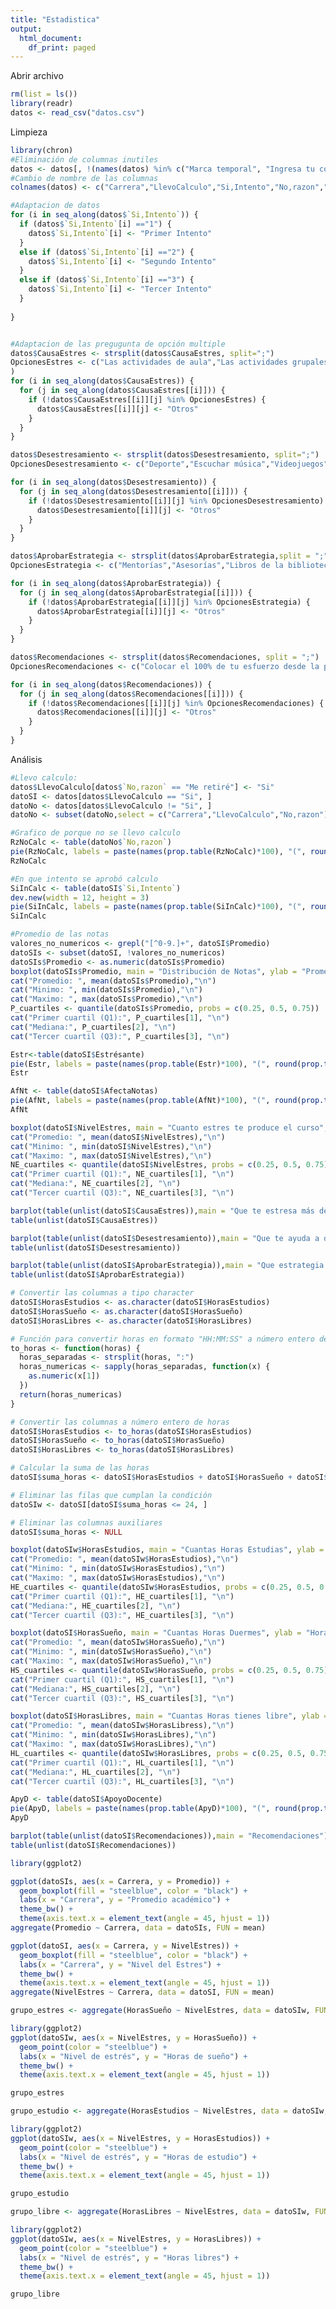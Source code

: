 ```yaml
---
title: "Estadistica"
output:
  html_document:
    df_print: paged
---
```


Abrir archivo

```r
rm(list = ls())
library(readr)
datos <- read_csv("datos.csv")
```

Limpieza

```r
library(chron)
#Eliminación de columnas inutiles
datos <- datos[, !(names(datos) %in% c("Marca temporal", "Ingresa tu correo institucional", "Ingresa tu número de teléfono (opcional)" ))]
#Cambio de nombre de las columnas
colnames(datos) <- c("Carrera","LlevoCalculo","Si,Intento","No,razon","Promedio","Estrésante","AfectaNotas","NivelEstres","CausaEstres","Desestresamiento","AprobarEstrategia","HorasEstudios","HorasSueño","HorasLibres","ApoyoDocente","Recomendaciones")

#Adaptacion de datos
for (i in seq_along(datos$`Si,Intento`)) {
  if (datos$`Si,Intento`[i] =="1") {
    datos$`Si,Intento`[i] <- "Primer Intento"
  }
  else if (datos$`Si,Intento`[i] =="2") {
    datos$`Si,Intento`[i] <- "Segundo Intento"
  }
  else if (datos$`Si,Intento`[i] =="3") {
    datos$`Si,Intento`[i] <- "Tercer Intento"
  }
  
}


#Adaptacion de las pregugunta de opción multiple
datos$CausaEstres <- strsplit(datos$CausaEstres, split=";")
OpcionesEstres <- c("Las actividades de aula","Las actividades grupales","Las tareas semanales","El proyecto","Los exámenes parcial y final","La mala explicación del profesor","Los temas tan confusos","La gran cantidad de evaluaciones","Ninguno (todo fue fácil)"
)
for (i in seq_along(datos$CausaEstres)) {
  for (j in seq_along(datos$CausaEstres[[i]])) {
    if (!datos$CausaEstres[[i]][j] %in% OpcionesEstres) {
      datos$CausaEstres[[i]][j] <- "Otros"
    }
  }
}

datos$Desestresamiento <- strsplit(datos$Desestresamiento, split=";")
OpcionesDesestresamiento <- c("Deporte","Escuchar música","Videojuegos","Tomarte el día libre","Ayuda psicológica","Pedir ayuda a tus compañeros","Estudiar otro curso","Maldecir al profesor y al curso","Dormir")

for (i in seq_along(datos$Desestresamiento)) {
  for (j in seq_along(datos$Desestresamiento[[i]])) {
    if (!datos$Desestresamiento[[i]][j] %in% OpcionesDesestresamiento) {
      datos$Desestresamiento[[i]][j] <- "Otros"
    }
  }
}

datos$AprobarEstrategia <- strsplit(datos$AprobarEstrategia,split = ";")
OpcionesEstrategia <- c("Mentorías","Asesorías","Libros de la biblioteca","Estudios grupales","Profesor particular","Solo estudié lo aprendido en clase")

for (i in seq_along(datos$AprobarEstrategia)) {
  for (j in seq_along(datos$AprobarEstrategia[[i]])) {
    if (!datos$AprobarEstrategia[[i]][j] %in% OpcionesEstrategia) {
      datos$AprobarEstrategia[[i]][j] <- "Otros"
    }
  }
}

datos$Recomendaciones <- strsplit(datos$Recomendaciones, split = ";")
OpcionesRecomendaciones <- c("Colocar el 100% de tu esfuerzo desde la primera semana","Estudiar de antemano el curso","Buscar ayuda de estudiantes de ciclos superiores","Orar","Rendirse","No recomendar nada (el curso es fácil no hay necesidad de preparación)")

for (i in seq_along(datos$Recomendaciones)) {
  for (j in seq_along(datos$Recomendaciones[[i]])) {
    if (!datos$Recomendaciones[[i]][j] %in% OpcionesRecomendaciones) {
      datos$Recomendaciones[[i]][j] <- "Otros"
    }
  }
}

```

Análisis

```r
#Llevo calculo:
datos$LlevoCalculo[datos$`No,razon` == "Me retiré"] <- "Si"
datoSI <- datos[datos$LlevoCalculo == "Si", ]
datoNo <- datos[datos$LlevoCalculo != "Si", ]
datoNo <- subset(datoNo,select = c("Carrera","LlevoCalculo","No,razon"))
```

```r
#Grafico de porque no se llevo calculo
RzNoCalc <- table(datoNo$`No,razon`)
pie(RzNoCalc, labels = paste(names(prop.table(RzNoCalc)*100), "(", round(prop.table(RzNoCalc)*100, 1), "%)"), main = "Razones por las que no se llevo Cálculo de una variable")
RzNoCalc
```

```r
#En que intento se aprobó calculo
SiInCalc <- table(datoSI$`Si,Intento`)
dev.new(width = 12, height = 3)
pie(SiInCalc, labels = paste(names(prop.table(SiInCalc)*100), "(", round(prop.table(SiInCalc)*100, 1), "%)"), main = "Intento donde se aprobo Cálculo de una variable")
SiInCalc
```

```r
#Promedio de las notas
valores_no_numericos <- grepl("[^0-9.]+", datoSI$Promedio)
datoSIs <- subset(datoSI, !valores_no_numericos)
datoSIs$Promedio <- as.numeric(datoSIs$Promedio)
boxplot(datoSIs$Promedio, main = "Distribución de Notas", ylab = "Promedio")
cat("Promedio: ", mean(datoSIs$Promedio),"\n")
cat("Minimo: ", min(datoSIs$Promedio),"\n")
cat("Maximo: ", max(datoSIs$Promedio),"\n")
P_cuartiles <- quantile(datoSIs$Promedio, probs = c(0.25, 0.5, 0.75))
cat("Primer cuartil (Q1):", P_cuartiles[1], "\n")
cat("Mediana:", P_cuartiles[2], "\n")
cat("Tercer cuartil (Q3):", P_cuartiles[3], "\n")
```

```r
Estr<-table(datoSI$Estrésante)
pie(Estr, labels = paste(names(prop.table(Estr)*100), "(", round(prop.table(Estr)*100, 1), "%)"), main = "¿El curso es estresante?")
Estr
```

```r
AfNt <- table(datoSI$AfectaNotas)
pie(AfNt, labels = paste(names(prop.table(AfNt)*100), "(", round(prop.table(AfNt)*100, 1), "%)"), main = "¿El estres afecta a tus notas?")
AfNt
```

```r
boxplot(datoSI$NivelEstres, main = "Cuanto estres te produce el curso", ylab = "Nivel del Estres")
cat("Promedio: ", mean(datoSI$NivelEstres),"\n")
cat("Minimo: ", min(datoSI$NivelEstres),"\n")
cat("Maximo: ", max(datoSI$NivelEstres),"\n")
NE_cuartiles <- quantile(datoSI$NivelEstres, probs = c(0.25, 0.5, 0.75))
cat("Primer cuartil (Q1):", NE_cuartiles[1], "\n")
cat("Mediana:", NE_cuartiles[2], "\n")
cat("Tercer cuartil (Q3):", NE_cuartiles[3], "\n")
```

```r
barplot(table(unlist(datoSI$CausaEstres)),main = "Que te estresa más del curso")
table(unlist(datoSI$CausaEstres))
```

```r
barplot(table(unlist(datoSI$Desestresamiento)),main = "Que te ayuda a desestresarte")
table(unlist(datoSI$Desestresamiento))
```

```r
barplot(table(unlist(datoSI$AprobarEstrategia)),main = "Que estrategia tuviste para aprobar")
table(unlist(datoSI$AprobarEstrategia))
```

```r
# Convertir las columnas a tipo character
datoSI$HorasEstudios <- as.character(datoSI$HorasEstudios)
datoSI$HorasSueño <- as.character(datoSI$HorasSueño)
datoSI$HorasLibres <- as.character(datoSI$HorasLibres)

# Función para convertir horas en formato "HH:MM:SS" a número entero de horas
to_horas <- function(horas) {
  horas_separadas <- strsplit(horas, ":")
  horas_numericas <- sapply(horas_separadas, function(x) {
    as.numeric(x[1])
  })
  return(horas_numericas)
}

# Convertir las columnas a número entero de horas
datoSI$HorasEstudios <- to_horas(datoSI$HorasEstudios)
datoSI$HorasSueño <- to_horas(datoSI$HorasSueño)
datoSI$HorasLibres <- to_horas(datoSI$HorasLibres)

# Calcular la suma de las horas
datoSI$suma_horas <- datoSI$HorasEstudios + datoSI$HorasSueño + datoSI$HorasLibres

# Eliminar las filas que cumplan la condición
datoSIw <- datoSI[datoSI$suma_horas <= 24, ]

# Eliminar las columnas auxiliares
datoSI$suma_horas <- NULL

```

```r
boxplot(datoSIw$HorasEstudios, main = "Cuantas Horas Estudias", ylab = "Horas")
cat("Promedio: ", mean(datoSIw$HorasEstudios),"\n")
cat("Minimo: ", min(datoSIw$HorasEstudios),"\n")
cat("Maximo: ", max(datoSIw$HorasEstudios),"\n")
HE_cuartiles <- quantile(datoSIw$HorasEstudios, probs = c(0.25, 0.5, 0.75))
cat("Primer cuartil (Q1):", HE_cuartiles[1], "\n")
cat("Mediana:", HE_cuartiles[2], "\n")
cat("Tercer cuartil (Q3):", HE_cuartiles[3], "\n")
```

```r
boxplot(datoSI$HorasSueño, main = "Cuantas Horas Duermes", ylab = "Horas")
cat("Promedio: ", mean(datoSIw$HorasSueño),"\n")
cat("Minimo: ", min(datoSIw$HorasSueño),"\n")
cat("Maximo: ", max(datoSIw$HorasSueño),"\n")
HS_cuartiles <- quantile(datoSIw$HorasSueño, probs = c(0.25, 0.5, 0.75))
cat("Primer cuartil (Q1):", HS_cuartiles[1], "\n")
cat("Mediana:", HS_cuartiles[2], "\n")
cat("Tercer cuartil (Q3):", HS_cuartiles[3], "\n")
```

```r
boxplot(datoSI$HorasLibres, main = "Cuantas Horas tienes libre", ylab = "Horas")
cat("Promedio: ", mean(datoSIw$HorasLibress),"\n")
cat("Minimo: ", min(datoSIw$HorasLibres),"\n")
cat("Maximo: ", max(datoSIw$HorasLibres),"\n")
HL_cuartiles <- quantile(datoSIw$HorasLibres, probs = c(0.25, 0.5, 0.75))
cat("Primer cuartil (Q1):", HL_cuartiles[1], "\n")
cat("Mediana:", HL_cuartiles[2], "\n")
cat("Tercer cuartil (Q3):", HL_cuartiles[3], "\n")
```

```r
ApyD <- table(datoSI$ApoyoDocente)
pie(ApyD, labels = paste(names(prop.table(ApyD)*100), "(", round(prop.table(ApyD)*100, 1), "%)"), main = "El Docente resuelve tus dudas")
ApyD
```

```r
barplot(table(unlist(datoSI$Recomendaciones)),main = "Recomendaciones")
table(unlist(datoSI$Recomendaciones))
```

```r
library(ggplot2)

ggplot(datoSIs, aes(x = Carrera, y = Promedio)) +
  geom_boxplot(fill = "steelblue", color = "black") +
  labs(x = "Carrera", y = "Promedio académico") +
  theme_bw() +
  theme(axis.text.x = element_text(angle = 45, hjust = 1))
aggregate(Promedio ~ Carrera, data = datoSIs, FUN = mean)
```

```r
ggplot(datoSI, aes(x = Carrera, y = NivelEstres)) +
  geom_boxplot(fill = "steelblue", color = "black") +
  labs(x = "Carrera", y = "Nivel del Estres") +
  theme_bw() +
  theme(axis.text.x = element_text(angle = 45, hjust = 1))
aggregate(NivelEstres ~ Carrera, data = datoSI, FUN = mean)
```

```r
grupo_estres <- aggregate(HorasSueño ~ NivelEstres, data = datoSIw, FUN = mean)

library(ggplot2)
ggplot(datoSIw, aes(x = NivelEstres, y = HorasSueño)) +
  geom_point(color = "steelblue") +
  labs(x = "Nivel de estrés", y = "Horas de sueño") +
  theme_bw() +
  theme(axis.text.x = element_text(angle = 45, hjust = 1))

grupo_estres
```

```r
grupo_estudio <- aggregate(HorasEstudios ~ NivelEstres, data = datoSIw, FUN = mean)

library(ggplot2)
ggplot(datoSIw, aes(x = NivelEstres, y = HorasEstudios)) +
  geom_point(color = "steelblue") +
  labs(x = "Nivel de estrés", y = "Horas de estudio") +
  theme_bw() +
  theme(axis.text.x = element_text(angle = 45, hjust = 1))

grupo_estudio
```

```r
grupo_libre <- aggregate(HorasLibres ~ NivelEstres, data = datoSIw, FUN = mean)

library(ggplot2)
ggplot(datoSIw, aes(x = NivelEstres, y = HorasLibres)) +
  geom_point(color = "steelblue") +
  labs(x = "Nivel de estrés", y = "Horas libres") +
  theme_bw() +
  theme(axis.text.x = element_text(angle = 45, hjust = 1))

grupo_libre
```
